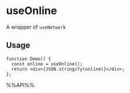 # useOnline

A wrapper of `useNetwork`


## Usage

```tsx live
function Demo() {
  const online = useOnline();
  return <div>{JSON.stringify(online)}</div>;
};

```

%%API%%
